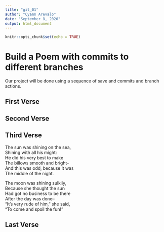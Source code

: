 ```yaml
---
title: "git_01"
author: "Cyann Arevalo"
date: "September 8, 2020"
output: html_document
---
```


```r
knitr::opts_chunk$set(echo = TRUE)
```
# Build a Poem with commits to different branches
Our project will be done using a sequence of save and commits and branch actions.
<!-- Do not modify or change any text in "!--" bracketed areas such as this --- these are instructions to
you, if you change any of this the git program will notice it and compromise your git merging strategy !-->

## First Verse 
<!--Put the first five lines of a poem by Lewis Carrol in this section!-->

## Second Verse
<!--Put the first five lines of a poem by Robert Frost here!-->

## Third Verse
<!--Put the first two verses of The Walrus and the Carpenter here!-->
  
  The sun was shining on the sea,  
  Shining with all his might:  
  He did his very best to make   
  The billows smooth and bright--  
  And this was odd, because it was   
  The middle of the night.  
  
  The moon was shining sulkily,   
  Because she thought the sun   
  Had got no business to be there  
  After the day was done--   
  "It's very rude of him," she said,  
  "To come and spoil the fun!"  
  
## Last Verse
<!--Put a short poem of your choice 8-20 lines,here!-->
